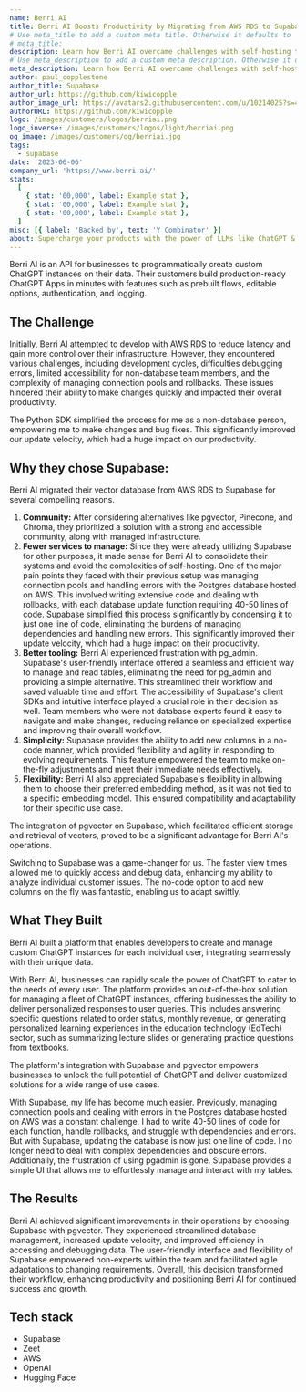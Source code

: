 ```yaml
---
name: Berri AI
title: Berri AI Boosts Productivity by Migrating from AWS RDS to Supabase with pgvector
# Use meta_title to add a custom meta title. Otherwise it defaults to '{name} | Supabase Customer Stories':
# meta_title:
description: Learn how Berri AI overcame challenges with self-hosting their vector database on AWS RDS and successfully migrated to Supabase.
# Use meta_description to add a custom meta description. Otherwise it defaults to {description}:
meta_description: Learn how Berri AI overcame challenges with self-hosting their vector database on AWS RDS and successfully migrated to Supabase.
author: paul_copplestone
author_title: Supabase
author_url: https://github.com/kiwicopple
author_image_url: https://avatars2.githubusercontent.com/u/10214025?s=400&u=c6775be2ae667e2acae3ccd347fed62bb3f5b3e7&v=4
authorURL: https://github.com/kiwicopple
logo: /images/customers/logos/berriai.png
logo_inverse: /images/customers/logos/light/berriai.png
og_image: /images/customers/og/berriai.jpg
tags:
  - supabase
date: '2023-06-06'
company_url: 'https://www.berri.ai/'
stats:
  [
    { stat: '00,000', label: Example stat },
    { stat: '00,000', label: Example stat },
    { stat: '00,000', label: Example stat },
  ]
misc: [{ label: 'Backed by', text: 'Y Combinator' }]
about: Supercharge your products with the power of LLMs like ChatGPT & go from prototype to production in less than a week.
---
```


Berri AI is an API for businesses to programmatically create custom ChatGPT instances on their data. Their customers build production-ready ChatGPT Apps in minutes with features such as prebuilt flows, editable options, authentication, and logging.

## The Challenge

Initially, Berri AI attempted to develop with AWS RDS to reduce latency and gain more control over their infrastructure. However, they encountered various challenges, including development cycles, difficulties debugging errors, limited accessibility for non-database team members, and the complexity of managing connection pools and rollbacks. These issues hindered their ability to make changes quickly and impacted their overall productivity.

<Quote img="krrish-d.png" caption="Krrish D. - Co-Founder & CEO, Berri AI">
  The Python SDK simplified the process for me as a non-database person, empowering me to make
  changes and bug fixes. This significantly improved our update velocity, which had a huge impact on
  our productivity.
</Quote>

## Why they chose Supabase:

Berri AI migrated their vector database from AWS RDS to Supabase for several compelling reasons.

1. **Community:** After considering alternatives like pgvector, Pinecone, and Chroma, they prioritized a solution with a strong and accessible community, along with managed infrastructure.
2. **Fewer services to manage:** Since they were already utilizing Supabase for other purposes, it made sense for Berri AI to consolidate their systems and avoid the complexities of self-hosting. One of the major pain points they faced with their previous setup was managing connection pools and handling errors with the Postgres database hosted on AWS. This involved writing extensive code and dealing with rollbacks, with each database update function requiring 40-50 lines of code. Supabase simplified this process significantly by condensing it to just one line of code, eliminating the burdens of managing dependencies and handling new errors. This significantly improved their update velocity, which had a huge impact on their productivity.
3. **Better tooling:** Berri AI experienced frustration with pg_admin. Supabase's user-friendly interface offered a seamless and efficient way to manage and read tables, eliminating the need for pg_admin and providing a simple alternative. This streamlined their workflow and saved valuable time and effort. The accessibility of Supabase's client SDKs and intuitive interface played a crucial role in their decision as well. Team members who were not database experts found it easy to navigate and make changes, reducing reliance on specialized expertise and improving their overall workflow.
4. **Simplicity:** Supabase provides the ability to add new columns in a no-code manner, which provided flexibility and agility in responding to evolving requirements. This feature empowered the team to make on-the-fly adjustments and meet their immediate needs effectively.
5. **Flexibility:** Berri AI also appreciated Supabase's flexibility in allowing them to choose their preferred embedding method, as it was not tied to a specific embedding model. This ensured compatibility and adaptability for their specific use case.

The integration of pgvector on Supabase, which facilitated efficient storage and retrieval of vectors, proved to be a significant advantage for Berri AI's operations.

<Quote img="krrish-d.png" caption="Krrish D. - Co-Founder & CEO, Berri AI">
  Switching to Supabase was a game-changer for us. The faster view times allowed me to quickly
  access and debug data, enhancing my ability to analyze individual customer issues. The no-code
  option to add new columns on the fly was fantastic, enabling us to adapt swiftly.
</Quote>

## What They Built

Berri AI built a platform that enables developers to create and manage custom ChatGPT instances for each individual user, integrating seamlessly with their unique data.

With Berri AI, businesses can rapidly scale the power of ChatGPT to cater to the needs of every user. The platform provides an out-of-the-box solution for managing a fleet of ChatGPT instances, offering businesses the ability to deliver personalized responses to user queries. This includes answering specific questions related to order status, monthly revenue, or generating personalized learning experiences in the education technology (EdTech) sector, such as summarizing lecture slides or generating practice questions from textbooks.

The platform's integration with Supabase and pgvector empowers businesses to unlock the full potential of ChatGPT and deliver customized solutions for a wide range of use cases.

<Quote img="ishaan-jaffer.png" caption="Ishaan Jaffer - Co-Founder & CTO, Berri AI">
  With Supabase, my life has become much easier. Previously, managing connection pools and dealing
  with errors in the Postgres database hosted on AWS was a constant challenge. I had to write 40-50
  lines of code for each function, handle rollbacks, and struggle with dependencies and errors. But
  with Supabase, updating the database is now just one line of code. I no longer need to deal with
  complex dependencies and obscure errors. Additionally, the frustration of using pgadmin is gone.
  Supabase provides a simple UI that allows me to effortlessly manage and interact with my tables.
</Quote>

## The Results

Berri AI achieved significant improvements in their operations by choosing Supabase with pgvector. They experienced streamlined database management, increased update velocity, and improved efficiency in accessing and debugging data. The user-friendly interface and flexibility of Supabase empowered non-experts within the team and facilitated agile adaptations to changing requirements. Overall, this decision transformed their workflow, enhancing productivity and positioning Berri AI for continued success and growth.

## Tech stack

- Supabase
- Zeet
- AWS
- OpenAI
- Hugging Face
